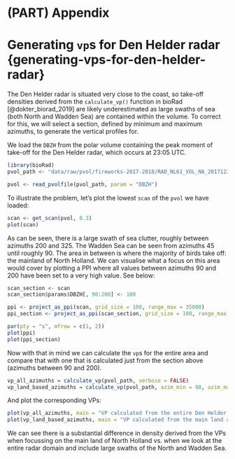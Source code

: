 # (PART) Appendix {-}

# Generating `vp`s for Den Helder radar {generating-vps-for-den-helder-radar}

The Den Helder radar is situated very close to the coast, so take-off densities derived from the `calculate_vp()` function in bioRad [@dokter_biorad_2019] are likely underestimated as large swaths of sea (both North and Wadden Sea) are contained within the volume. To correct for this, we will select a section, defined by minimum and maximum azimuths, to generate the vertical profiles for.

We load the `DBZH` from the polar volume containing the peak moment of take-off for the Den Helder radar, which occurs at 23:05 UTC.

```r
library(bioRad)
pvol_path <- "data/raw/pvol/fireworks-2017-2018/RAD_NL61_VOL_NA_201712312305_ODIM.h5"

pvol <- read_pvolfile(pvol_path, param = "DBZH")
```

To illustrate the problem, let's plot the lowest `scan` of the `pvol` we have loaded:

```r
scan <- get_scan(pvol, 0.3)
plot(scan)
```

As can be seen, there is a large swath of sea clutter, roughly between azimuths 200 and 325. The Wadden Sea can be seen from azimuths 45 until roughly 90. The area in between is where the majority of birds take off: the mainland of North Holland. We can visualise what a focus on this area would cover by plotting a PPI where all values between azimuths 90 and 200 have been set to a very high value. See below:

```r
scan_section <- scan
scan_section$params$DBZH[, 90:200] <- 100

ppi <- project_as_ppi(scan, grid_size = 100, range_max = 35000)
ppi_section <- project_as_ppi(scan_section, grid_size = 100, range_max = 35000)

par(pty = "s", mfrow = c(1, 2))
plot(ppi)
plot(ppi_section)
```

Now with that in mind we can calculate the `vp`s for the entire area and compare that with one that is calculated just from the section above (azimuths between 90 and 200).

```r
vp_all_azimuths = calculate_vp(pvol_path, verbose = FALSE)
vp_land_based_azimuths = calculate_vp(pvol_path, azim_min = 90, azim_max = 200, verbose = FALSE)
```

And plot the corresponding VPs:

```r
plot(vp_all_azimuths, main = "VP calculated from the entire Den Helder radar domain")
plot(vp_land_based_azimuths, main = "VP calculated from the main land area covered by Den Helder radar")
```

We can see there is a substantial difference in density derived from the VPs when focussing on the main land of North Holland vs. when we look at the entire radar domain and include large swaths of the North and Wadden Sea.
